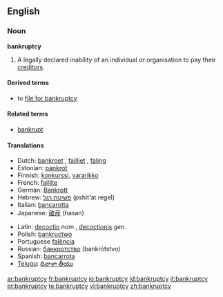 {{wikipedia}}
==English==

===Noun===
'''bankruptcy'''

# A legally declared inability of an individual or organisation to pay their [[creditor]]s.

====Derived terms====
*to [[file for bankruptcy]]

====Related terms====
*[[bankrupt]]

====Translations====
{{trans-top|inability to pay creditors}}
*Dutch: [[bankroet]] {{n}}, [[failliet]] {{n}}, [[faling]] {{f}}
*Estonian: [[pankrot]]
*Finnish: [[konkurssi]], [[vararikko]]
*French: [[faillite]] {{f}}
*German: [[Bankrott]] {{m}}
*Hebrew: [[פשיטת רגל]] (pshit'at regel) {{f}}
*Italian: [[bancarotta]]
*Japanese: [[破産]] (hasan)
{{trans-mid}}
*Latin: [[decoctio]] ''nom.'', [[decoctionis]] ''gen.''
*Polish: [[bankructwo]] {{n}}
*Portuguese [[falência]] {{f}}
*Russian: [[банкротство]] (bankrótstvo) {{n}}
*Spanish: [[bancarrota]] {{f}}
*[[Telugu]]: [[దివాళా తీయు]]
{{trans-bottom}}

[[ar:bankruptcy]]
[[fr:bankruptcy]]
[[io:bankruptcy]]
[[id:bankruptcy]]
[[it:bankruptcy]]
[[pt:bankruptcy]]
[[te:bankruptcy]]
[[vi:bankruptcy]]
[[zh:bankruptcy]]